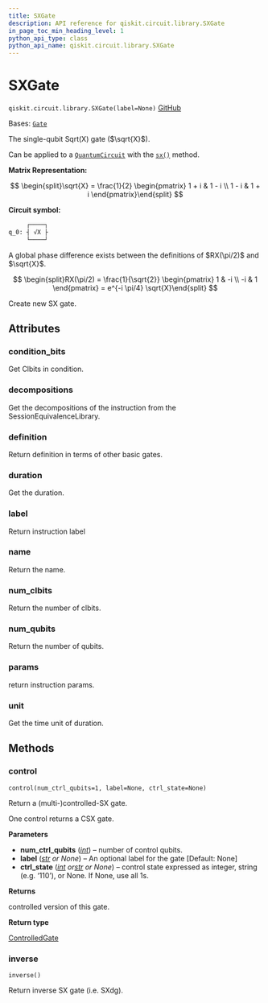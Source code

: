 ```yaml
---
title: SXGate
description: API reference for qiskit.circuit.library.SXGate
in_page_toc_min_heading_level: 1
python_api_type: class
python_api_name: qiskit.circuit.library.SXGate
---
```


# SXGate

<span id="qiskit.circuit.library.SXGate" />

`qiskit.circuit.library.SXGate(label=None)` [GitHub](https://github.com/qiskit/qiskit/tree/stable/0.25/qiskit/circuit/library/standard_gates/sx.py "view source code")

Bases: [`Gate`](qiskit.circuit.Gate "qiskit.circuit.gate.Gate")

The single-qubit Sqrt(X) gate ($\sqrt{X}$).

Can be applied to a [`QuantumCircuit`](qiskit.circuit.QuantumCircuit "qiskit.circuit.QuantumCircuit") with the [`sx()`](qiskit.circuit.QuantumCircuit#sx "qiskit.circuit.QuantumCircuit.sx") method.

**Matrix Representation:**

$$
\begin{split}\sqrt{X} = \frac{1}{2} \begin{pmatrix}
        1 + i & 1 - i \\
        1 - i & 1 + i
    \end{pmatrix}\end{split}
$$

**Circuit symbol:**

```python
     ┌────┐
q_0: ┤ √X ├
     └────┘
```

<Admonition title="Note" type="note">
  A global phase difference exists between the definitions of $RX(\pi/2)$ and $\sqrt{X}$.

  $$
  \begin{split}RX(\pi/2) = \frac{1}{\sqrt{2}} \begin{pmatrix}
              1 & -i \\
              -i & 1
            \end{pmatrix}
          = e^{-i \pi/4} \sqrt{X}\end{split}
  $$
</Admonition>

Create new SX gate.

## Attributes

<span id="qiskit.circuit.library.SXGate.condition_bits" />

### condition\_bits

Get Clbits in condition.

<span id="qiskit.circuit.library.SXGate.decompositions" />

### decompositions

Get the decompositions of the instruction from the SessionEquivalenceLibrary.

<span id="qiskit.circuit.library.SXGate.definition" />

### definition

Return definition in terms of other basic gates.

<span id="qiskit.circuit.library.SXGate.duration" />

### duration

Get the duration.

<span id="qiskit.circuit.library.SXGate.label" />

### label

Return instruction label

<span id="qiskit.circuit.library.SXGate.name" />

### name

Return the name.

<span id="qiskit.circuit.library.SXGate.num_clbits" />

### num\_clbits

Return the number of clbits.

<span id="qiskit.circuit.library.SXGate.num_qubits" />

### num\_qubits

Return the number of qubits.

<span id="qiskit.circuit.library.SXGate.params" />

### params

return instruction params.

<span id="qiskit.circuit.library.SXGate.unit" />

### unit

Get the time unit of duration.

## Methods

### control

<span id="qiskit.circuit.library.SXGate.control" />

`control(num_ctrl_qubits=1, label=None, ctrl_state=None)`

Return a (multi-)controlled-SX gate.

One control returns a CSX gate.

**Parameters**

*   **num\_ctrl\_qubits** ([*int*](https://docs.python.org/3/library/functions.html#int "(in Python v3.12)")) – number of control qubits.
*   **label** ([*str*](https://docs.python.org/3/library/stdtypes.html#str "(in Python v3.12)") *or None*) – An optional label for the gate \[Default: None]
*   **ctrl\_state** ([*int*](https://docs.python.org/3/library/functions.html#int "(in Python v3.12)")  *or*[*str*](https://docs.python.org/3/library/stdtypes.html#str "(in Python v3.12)") *or None*) – control state expressed as integer, string (e.g. ‘110’), or None. If None, use all 1s.

**Returns**

controlled version of this gate.

**Return type**

[ControlledGate](qiskit.circuit.ControlledGate "qiskit.circuit.ControlledGate")

### inverse

<span id="qiskit.circuit.library.SXGate.inverse" />

`inverse()`

Return inverse SX gate (i.e. SXdg).

